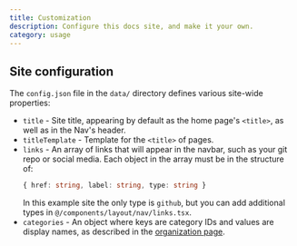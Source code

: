 ```yaml
---
title: Customization
description: Configure this docs site, and make it your own.
category: usage
---
```


## Site configuration

The `config.json` file in the `data/` directory defines various site-wide properties:

- `title` - Site title, appearing by default as the home page's `<title>`, as well as in the Nav's header.
- `titleTemplate` - Template for the `<title>` of pages.
- `links` - An array of links that will appear in the navbar, such as your git repo or social media. Each object in the array must be in the structure of:
  ```ts
  { href: string, label: string, type: string }
  ```
  In this example site the only type is `github`, but you can add additional types in `@/components/layout/nav/links.tsx`.
- `categories` - An object where keys are category IDs and values are display names, as described in the [organization page](/docs/organization#categories).
